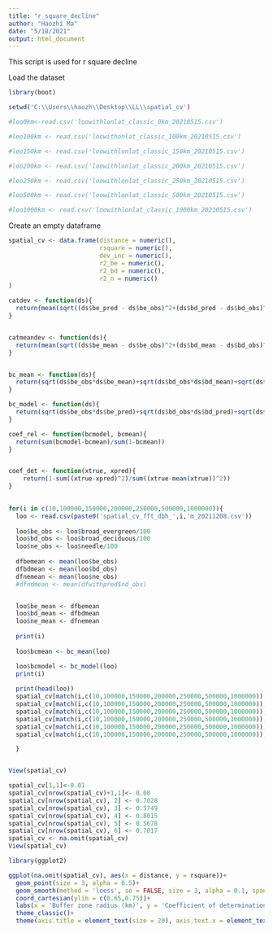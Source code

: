 ---
title: "r_square_decline"
author: "Haozhi Ma"
date: "5/18/2021"
output: html_document
---

 This script is used for r square decline
 
 
Load the dataset

```{R}

library(boot)


```


```{R}

setwd('C:\\Users\\haozh\\Desktop\\LL\\spatial_cv')

```

```{R}
#loo0km<-read.csv('loowithlonlat_classic_0km_20210515.csv')

#loo100km <- read.csv('loowithonlat_classic_100km_20210515.csv')

#loo150km <- read.csv('loowithlonlat_classic_150km_20210515.csv')

#loo200km <- read.csv('loowithlonlat_classic_200km_20210515.csv')

#loo250km <- read.csv('loowithlonlat_classic_250km_20210515.csv')

#loo500km <- read.csv('loowithlonlat_classic_500km_20210515.csv')

#loo1000km <- read.csv('loowithlonlat_classic_1000km_20210515.csv')
```



Create an empty dataframe

```{R}

spatial_cv <- data.frame(distance = numeric(),
                         rsquare = numeric(),
                         dev_inc = numeric(),
                         r2_be = numeric(),
                         r2_bd = numeric(),
                         r2_n = numeric()
)


```


```{R}
catdev <- function(ds){
  return(mean(sqrt((ds$be_pred - ds$be_obs)^2+(ds$bd_pred - ds$bd_obs)^2+(ds$n_pred - ds$ne_obs)^2)/2))
}


catmeandev <- function(ds){
  return(mean(sqrt((ds$be_mean - ds$be_obs)^2+(ds$bd_mean - ds$bd_obs)^2+(ds$ne_mean - ds$ne_obs)^2)/2))
}



```



```{R}
bc_mean <- function(ds){
  return(sqrt(ds$be_obs*ds$be_mean)+sqrt(ds$bd_obs*ds$bd_mean)+sqrt(ds$ne_obs*ds$ne_mean))
}

bc_model <- function(ds){
  return(sqrt(ds$be_obs*ds$be_pred)+sqrt(ds$bd_obs*ds$bd_pred)+sqrt(ds$ne_obs*ds$n_pred))
}


```



```{R}
coef_rel <- function(bcmodel, bcmean){
  return(sum(bcmodel-bcmean)/sum(1-bcmean))
}



```



```{R}

coef_det <- function(xtrue, xpred){
    return(1-sum((xtrue-xpred)^2)/sum((xtrue-mean(xtrue))^2))
}
 
```

```{R}

for(i in c(10,100000,150000,200000,250000,500000,1000000)){
  loo <- read.csv(paste0('spatial_cv_fft_dbh_',i,'m_20211208.csv'))
  
  loo$be_obs <- loo$broad_evergreen/100
  loo$bd_obs <- loo$broad_deciduous/100
  loo$ne_obs <- loo$needle/100
  
  dfbemean <- mean(loo$be_obs)
  dfbdmean <- mean(loo$bd_obs)
  dfnemean <- mean(loo$ne_obs)
  #dfndmean <- mean(dfwithpred$nd_obs)


  loo$be_mean <- dfbemean
  loo$bd_mean <- dfbdmean
  loo$ne_mean <- dfnemean
  
  print(i)
  
  loo$bcmean <- bc_mean(loo)

  loo$bcmodel <- bc_model(loo)
  print(i)
  
  print(head(loo))
  spatial_cv[match(i,c(10,100000,150000,200000,250000,500000,1000000)),1] <- i
  spatial_cv[match(i,c(10,100000,150000,200000,250000,500000,1000000)),2] <- coef_rel(loo$bcmodel, loo$bcmean)
  spatial_cv[match(i,c(10,100000,150000,200000,250000,500000,1000000)),3] <- (1-catdev(loo)/catmeandev(loo))
  spatial_cv[match(i,c(10,100000,150000,200000,250000,500000,1000000)),4] <- coef_det(loo$be_obs, loo$be_pred)
  spatial_cv[match(i,c(10,100000,150000,200000,250000,500000,1000000)),5] <- coef_det(loo$bd_obs, loo$bd_pred)
  spatial_cv[match(i,c(10,100000,150000,200000,250000,500000,1000000)),6] <- coef_det(loo$ne_obs, loo$n_pred)

  }



```


```{R}

View(spatial_cv)

```


```{R}
spatial_cv[1,1]<-0.01
spatial_cv[nrow(spatial_cv)+1,1]<- 0.00
spatial_cv[nrow(spatial_cv), 2] <- 0.7028
spatial_cv[nrow(spatial_cv), 3] <- 0.5749
spatial_cv[nrow(spatial_cv), 4] <- 0.8015
spatial_cv[nrow(spatial_cv), 5] <- 0.5678
spatial_cv[nrow(spatial_cv), 6] <- 0.7017
spatial_cv <- na.omit(spatial_cv)
View(spatial_cv)
```



```{R}
library(ggplot2)

ggplot(na.omit(spatial_cv), aes(x = distance, y = rsquare))+
  geom_point(size = 3, alpha = 0.5)+
  geom_smooth(method = 'loess', se = FALSE, size = 3, alpha = 0.1, span = 0.65)+
  coord_cartesian(ylim = c(0.65,0.75))+
  labs(x = 'Buffer zone radius (km)', y = 'Coefficient of determination values (R2)')+
  theme_classic()+
  theme(axis.title = element_text(size = 20), axis.text.x = element_text(size = 20, color = 'black'), axis.text.y = element_text(size = 20, colour = 'black'))
  


```






